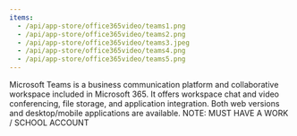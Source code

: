 ```yaml
---
items:
  - /api/app-store/office365video/teams1.png
  - /api/app-store/office365video/teams2.png
  - /api/app-store/office365video/teams3.jpeg
  - /api/app-store/office365video/teams4.png
  - /api/app-store/office365video/teams5.png
---
```


Microsoft Teams is a business communication platform and collaborative workspace included in Microsoft 365. It offers workspace chat and video conferencing, file storage, and application integration. Both web versions and desktop/mobile applications are available. NOTE: MUST HAVE A WORK / SCHOOL ACCOUNT
